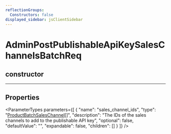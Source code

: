 ```yaml
---
reflectionGroups:
  Constructors: false
displayed_sidebar: jsClientSidebar
---
```



# AdminPostPublishableApiKeySalesChannelsBatchReq

## constructor

___

## Properties

<ParameterTypes parameters={[
  {
    "name": "sales_channel_ids",
    "type": "[ProductBatchSalesChannel](js_client.internal.ProductBatchSalesChannel.mdx)[]",
    "description": "The IDs of the sales channels to add to the publishable API key",
    "optional": false,
    "defaultValue": "",
    "expandable": false,
    "children": []
  }
]} />
